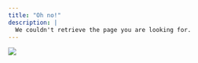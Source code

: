 ```yaml
---
title: "Oh no!"
description: |
  We couldn't retrieve the page you are looking for.
---
```


![](./assets/img/kino_maya.png)
